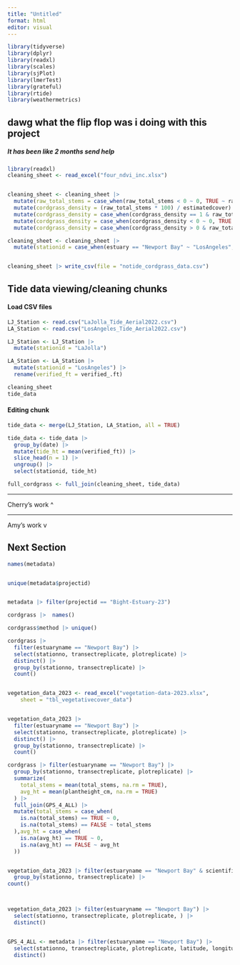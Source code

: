 ```yaml
---
title: "Untitled"
format: html
editor: visual
---
```


```r
library(tidyverse)
library(dplyr)
library(readxl)
library(scales)
library(sjPlot)
library(lmerTest)
library(grateful)
library(rtide)
library(weathermetrics)
```

## dawg what the flip flop was i doing with this project

##### It has been like 2 months send help

```r
library(readxl)
cleaning_sheet <- read_excel("four_ndvi_inc.xlsx")


cleaning_sheet <- cleaning_sheet |>
  mutate(raw_total_stems = case_when(raw_total_stems < 0 ~ 0, TRUE ~ raw_total_stems)) |>
  mutate(cordgrass_density = (raw_total_stems * 100) / estimatedcover) |>
  mutate(cordgrass_density = case_when(cordgrass_density == 1 & raw_total_stems != 1 ~ 0, TRUE ~ cordgrass_density)) |> #
  mutate(cordgrass_density = case_when(cordgrass_density < 0 ~ 0, TRUE ~ cordgrass_density)) |> # sets negative densities to 0
  mutate(cordgrass_density = case_when(cordgrass_density > 0 & raw_total_stems == 0 ~ 0, TRUE ~ cordgrass_density)) #will set density records to 0 if stem total is 0

cleaning_sheet <- cleaning_sheet |>
  mutate(stationid = case_when(estuary == "Newport Bay" ~ "LosAngeles", TRUE ~ "LaJolla"))


cleaning_sheet |> write_csv(file = "notide_cordgrass_data.csv")


```

## Tide data viewing/cleaning chunks

#### Load CSV files

```r
LJ_Station <- read.csv("LaJolla_Tide_Aerial2022.csv")
LA_Station <- read.csv("LosAngeles_Tide_Aerial2022.csv")

LJ_Station <- LJ_Station |>
  mutate(stationid = "LaJolla")

LA_Station <- LA_Station |>
  mutate(stationid = "LosAngeles") |>
  rename(verified_ft = verified_.ft)
```

```r
cleaning_sheet
tide_data
```

#### Editing chunk

```r
tide_data <- merge(LJ_Station, LA_Station, all = TRUE)

tide_data <- tide_data |>
  group_by(date) |>
  mutate(tide_ht = mean(verified_ft)) |>
  slice_head(n = 1) |>
  ungroup() |>
  select(stationid, tide_ht)

full_cordgrass <- full_join(cleaning_sheet, tide_data)
```

------------------------------------------------------------------------

Cherry's work \^

------------------------------------------------------------------------------------------

Amy's work v

## Next Section

```r
names(metadata)


unique(metadata$projectid)


metadata |> filter(projectid == "Bight-Estuary-23")
```

```r
cordgrass |>  names()

cordgrass$method |> unique()

cordgrass |> 
  filter(estuaryname == "Newport Bay") |> 
  select(stationno, transectreplicate, plotreplicate) |> 
  distinct() |> 
  group_by(stationno, transectreplicate) |> 
  count()


vegetation_data_2023 <- read_excel("vegetation-data-2023.xlsx", 
    sheet = "tbl_vegetativecover_data")



```

```r
vegetation_data_2023 |> 
  filter(estuaryname == "Newport Bay") |> 
  select(stationno, transectreplicate, plotreplicate) |> 
  distinct() |> 
  group_by(stationno, transectreplicate) |> 
  count()
```

```r
cordgrass |> filter(estuaryname == "Newport Bay") |> 
  group_by(stationno, transectreplicate, plotreplicate) |> 
  summarize(
    total_stems = mean(total_stems, na.rm = TRUE),
    avg_ht = mean(plantheight_cm, na.rm = TRUE)
  ) |> 
  full_join(GPS_4_ALL) |> 
  mutate(total_stems = case_when(
    is.na(total_stems) == TRUE ~ 0,
    is.na(total_stems) == FALSE ~ total_stems
  ),avg_ht = case_when(
    is.na(avg_ht) == TRUE ~ 0,
    is.na(avg_ht) == FALSE ~ avg_ht
  ))


vegetation_data_2023 |> filter(estuaryname == "Newport Bay" & scientificname == "Spartina foliosa" & live_dead == "Live") |> 
  group_by(stationno, transectreplicate) |> 
count()



vegetation_data_2023 |> filter(estuaryname == "Newport Bay") |> 
  select(stationno, transectreplicate, plotreplicate, ) |> 
  distinct()


GPS_4_ALL <- metadata |> filter(estuaryname == "Newport Bay") |> 
  select(stationno, transectreplicate, plotreplicate, latitude, longitude) |> 
  distinct()

```
